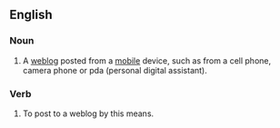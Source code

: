 ==English==

===Noun===
{{wikipedia}}
{{en-noun}}

# A [[weblog]] posted from a [[mobile]] device, such as from a cell phone, camera phone or pda (personal digital assistant).

===Verb===
{{en-verb|moblog|g|ed}}

# To post to a weblog by this means.